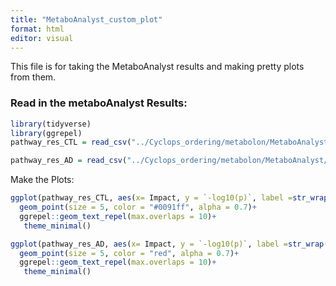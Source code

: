 ```yaml
---
title: "MetaboAnalyst_custom_plot"
format: html
editor: visual
---
```


This file is for taking the MetaboAnalyst results and making pretty plots from them.

### Read in the metaboAnalyst Results:

```r
library(tidyverse)
library(ggrepel)
pathway_res_CTL = read_csv("../Cyclops_ordering/metabolon/MetaboAnalyst/Cycling_in_CTL_Exc35genes_defaultOptions/MetaboAnalyst_result_pathway.csv", show_col_types = F)

pathway_res_AD = read_csv("../Cyclops_ordering/metabolon/MetaboAnalyst/Cycling_in_AD_Exc35genes_defaultOptions/MetaboAnalyst_result_pathway.csv", show_col_types = F)
```

Make the Plots:

```r
ggplot(pathway_res_CTL, aes(x= Impact, y = `-log10(p)`, label =str_wrap(`...1`, 25)))+
  geom_point(size = 5, color = "#0091ff", alpha = 0.7)+
  ggrepel::geom_text_repel(max.overlaps = 10)+
   theme_minimal()
```

```r
ggplot(pathway_res_AD, aes(x= Impact, y = `-log10(p)`, label =str_wrap(`...1`, 25)))+
  geom_point(size = 5, color = "red", alpha = 0.7)+
  ggrepel::geom_text_repel(max.overlaps = 10)+
   theme_minimal()
```
